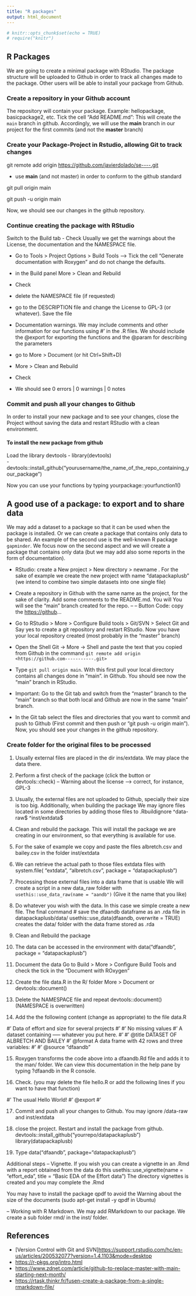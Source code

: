 ```yaml
---
title: "R packages"
output: html_document
---
```


```r
# knitr::opts_chunk$set(echo = TRUE)
# require("knitr")
```

## R Packages

We are going to create a minimal package with RStudio. The package structure will be uploaded to Github in order to track all changes made to the package. Other users will be able to install your package from Github.

### Create a repository in your Github account

The repository will contain your package. Example: hellopackage, basicpackage2, etc. Tick the cell "Add README.md": This will create the `main` branch in github. Accordingly, we will use the **main** branch in our project for the first commits (and not the **master** branch)

### Create your Package-Project in Rstudio, allowing Git to track changes

git remote add origin <https://github.com/javierdolado/se----.git>

-   use **main** (and not master) in order to conform to the github standard

git pull origin main

git push -u origin main

Now, we should see our changes in the github repository.

### Continue creating the package with RStudio

Switch to the Build tab - Check Usually we get the warnings about the License, the documentation and the NAMESPACE file.

-   Go to Tools \> Project Options \> Build Tools --\> Tick the cell "Generate documentation with Roxygen" and do not change the defaults.

-   in the Build panel More \> Clean and Rebuild

-   Check

-   delete the NAMESPACE file (if requested)

-   go to the DESCRIPTION file and change the License to GPL-3 (or whatever). Save the file

-   Documentation warnings. We may include comments and other information for our functions using \#' in the .R files. We should include the @export for exporting the functions and the @param for describing the parameters

-   go to More \> Document (or hit Ctrl+Shift+D)

-   More \> Clean and Rebuild

-   Check

-   We should see 0 errors \| 0 warnings \| 0 notes

### Commit and push all your changes to Github

In order to install your new package and to see your changes, close the Project without saving the data and restart RStudio with a clean environment.

#### To install the new package from github

Load the library devtools - library(devtools)\
- devtools::install_github("yourusername/the_name_of_the_repo_containing_your_package")

Now you can use your functions by typing yourpackage::yourfunction1()

## A good use of a package: to export and to share data

We may add a dataset to a package so that it can be used when the package is installed. Or we can create a package that contains only data to be shared. An example of the second use is the well-known R package `gapminder`. We focus now on the second aspect and we will create a package that contains only data (but we may add also some reports in the form of documentation).

-   RStudio: create a New project \> New directory \> newname . For the sake of example we create the new project with name "datapackaplusb" (we intend to combine two simple datasets into one single file)

-   Create a repository in Github with the same name as the project, for the sake of clarity. Add some comments to the README.md. You will You will see the "main" branch created for the repo. -- -- Button Code: copy the <https://github>...

-   Go to RStudio \> More \> Configure Build tools \> Git/SVN \> Select Git and Say yes to create a git repository and restart RStudio. Now you have your local repository created (most probably in the "master" branch)

-   Open the Shell Git -\> More -\> Shell and paste the text that you copied from Github in the command 
`git remote add origin <https://github.com-----------.git>`

-   Type `git pull origin main`. With this first pull your local directory contains all changes done in "main". in Github. You should see now the "main" branch in RStudio.

-   Important: Go to the Git tab and switch from the "master" branch to the "main" branch so that both local and Github are now in the same "main" branch.

-   In the Git tab select the files and directories that you want to commit and push to Github (First commit and then push or "git push -u origin main"). Now, you should see your changes in the github repository.

### Create folder for the original files to be processed
1. Usually external files are placed in the dir ins/extdata. We may place the data there. 
2. Perform a first check of the package (click the button or devtools::check)
	-- Warning about the license --> correct, for instance, GPL-3
3. Usually, the external files are not uploaded to Github, specially their size is too big.
 Additionally, when building the package We may ignore files located in some directories by adding those files to .Rbuildignore 
 			^data-raw$
      ^inst/extdata$
4. Clean and rebuild the package. This will install the package we are creating in our environment, so that everything is available for use. 
5. For the sake of example we copy and paste the files albretch.csv and bailey.csv in the folder inst/extdata
6. We can retrieve the actual path to those files extdata files with
	system.file( "extdata",  "albretch.csv",   package = "datapackaplusb")
7. Processing those external files into a data frame that is usable
We will create a script in a new data_raw folder with `usethis::use_data_raw(name = "aandb")` (Give it the name that you like)
8. Do whatever  you wish with the data. In this case we simple create a new file. 
	The final command 
	# save the dfaandb dataframe as an .rda file in datapackaplusb/data/
usethis::use_data(dfaandb, overwrite = TRUE)
creates the data/ folder with the data frame stored as .rda

9. Clean and Rebuild the package

10. The data can be accessed in the environment with 
data("dfaandb", package = "datapackaplusb")

11. Document the data 
Go to Build > More > Configure Build Tools
and check the tick in the "Document with ROxygen"

12. Create the file data.R in the R/ folder
More > Document    or devtools::document()

13. Delete the NAMESPACE file and repeat devtools::document() (NAMESPACE is overwritten)

14. Add the the following content (change as appropriate) to the file data.R 


#' Data of effort and size for several projects
#'
#' No missing values
#' A dataset containing -----  whatever you put here.
#'
#' @title DATASET OF ALBRETCH AND BAILEY
#' @format A data frame with 42 rows and three variables:
#' \describe{
#' \item{effort}{Effort measured in -------.}
#' \item{size}{Size measured in ....}
#' \item{source}{A or B indicating one source or another.}
#' }
#' @source \url{https://....DASE... }
"dfaandb"

15. Roxygen transforms the code above into a dfaandb.Rd file and adds it to the man/ folder. We can view this documentation in the help pane by typing ?dfaandb in the R console.

16. Check. (you may delete the file hello.R or add the following lines if you want to have that function)

#' The usual Hello World!
#' @export
#'

17. Commit and push all your changes to Github. You may ignore /data-raw and inst/extdata

18. close the project. Restart and install the package from github. devtools::install_github("yourrepo/datapackaplusb")
library(datapackaplusb)
19. Type data("dfaandb", package="datapackaplusb")

Additional steps
--  Vignette. If you wish you can create a vignette in an .Rmd with a report obtained from the data do this
usethis::use_vignette(name = "effort_eda", title = "Basic EDA of the Effort data")
The directory vignettes is created and you may complete the .Rmd

You may have to install the package qpdf to avoid the Warning about the size of the documents
(sudo apt-get install -y qpdf in Ubuntu)
 
-- Working with R Markdown. We may add RMarkdown to our package. We create a sub folder rmd/ in the inst/ folder. 


## References

-   [Version Control with Git and SVN]<https://support.rstudio.com/hc/en-us/articles/200532077?version=1.4.1103&mode=desktop>
-   <https://r-pkgs.org/intro.html>
-   <https://www.zdnet.com/article/github-to-replace-master-with-main-starting-next-month/>
-   <https://rtask.thinkr.fr/fusen-create-a-package-from-a-single-rmarkdown-file/>
